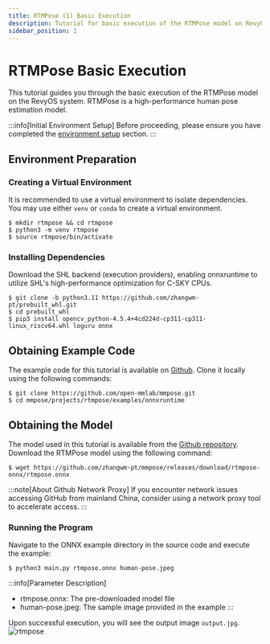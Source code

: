 ```yaml
---
title: RTMPose (1) Basic Execution
description: Tutorial for basic execution of the RTMPose model on RevyOS
sidebar_position: 1
---
```



# RTMPose Basic Execution

This tutorial guides you through the basic execution of the RTMPose model on the RevyOS system. RTMPose is a high-performance human pose estimation model.

:::info[Initial Environment Setup]
Before proceeding, please ensure you have completed the [environment setup](../../env) section.
:::

## Environment Preparation

### Creating a Virtual Environment

It is recommended to use a virtual environment to isolate dependencies. You may use either `venv` or `conda` to create a virtual environment.

```shell-session
$ mkdir rtmpose && cd rtmpose
$ python3 -m venv rtmpose
$ source rtmpose/bin/activate
```

### Installing Dependencies

Download the SHL backend (execution providers), enabling onnxruntime to utilize SHL's high-performance optimization for C-SKY CPUs.

```shell-session
$ git clone -b python3.11 https://github.com/zhangwm-pt/prebuilt_whl.git
$ cd prebuilt_whl
$ pip3 install opencv_python-4.5.4+4cd224d-cp311-cp311-linux_riscv64.whl loguru onnx
```

## Obtaining Example Code

The example code for this tutorial is available on [Github](https://github.com/open-mmlab/mmpose). Clone it locally using the following commands:

```shell-session
$ git clone https://github.com/open-mmlab/mmpose.git
$ cd mmpose/projects/rtmpose/examples/onnxruntime
```

## Obtaining the Model

The model used in this tutorial is available from the [Github repository](https://github.com/zhangwm-pt/mmpose/releases/download/rtmpose-onnx/rtmpose.onnx). Download the RTMPose model using the following command:

```shell-session
$ wget https://github.com/zhangwm-pt/mmpose/releases/download/rtmpose-onnx/rtmpose.onnx
```

:::note[About Github Network Proxy]
If you encounter network issues accessing GitHub from mainland China, consider using a network proxy tool to accelerate access.
:::

### Running the Program

Navigate to the ONNX example directory in the source code and execute the example:

```shell-session
$ python3 main.py rtmpose.onnx human-pose.jpeg
```

:::info[Parameter Description]
- rtmpose.onnx: The pre-downloaded model file
- human-pose.jpeg: The sample image provided in the example
:::

Upon successful execution, you will see the output image `output.jpg`.
![rtmpose](/img/image-for-flash/rtmpose.png)